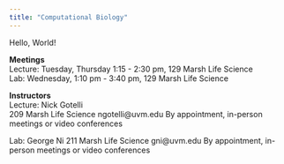 ```yaml
---
title: "Computational Biology"
---
```


Hello, World!

**Meetings**   
Lecture: Tuesday, Thursday 1:15 - 2:30 pm, 129 Marsh Life Science  
Lab: Wednesday, 1:10 pm - 3:40 pm, 129 Marsh Life Science  

**Instructors**  
Lecture: Nick Gotelli  
209 Marsh Life Science
ngotelli@uvm.edu
By appointment, in-person meetings or video conferences

Lab: George Ni 211 Marsh Life Science
gni@uvm.edu
By appointment, in-person meetings or video conferences

